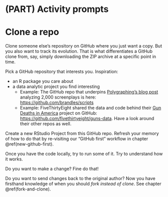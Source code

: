 # (PART) Activity prompts {-} 

# Clone a repo {#clone}

Clone someone else's repository on GitHub where you just want a copy. But you
also want to track its evolution. That is what differentiates a GitHub clone
from, say, simply downloading the ZIP archive at a specific point in time.

Pick a GitHub repository that interests you. Inspiration:

  * an R package you care about
  * a data analytic project you find interesting
    - Example: The GitHub repo that underpins [Polygraphing's blog post](http://polygraph.cool/films/) analyzing 2,000 screenplays is here: <https://github.com/brandles/scripts>
    - Example: FiveThirtyEight shared the data and code behind their 
      [Gun Deaths in America](http://fivethirtyeight.com/gun-deaths/) project on GitHub:
      <https://github.com/fivethirtyeight/guns-data>. Have a look around their
      other repos as well.
    
Create a new RStudio Project from this GitHub repo. Refresh your memory of how
to do that by re-visiting our "GitHub first" workflow in chapter
\@ref(new-github-first).
    
Once you have the code locally, try to run some of it. Try to understand how it
works.

Do you want to make a change? Fine do that!

Do you want to send changes back to the original author? Now you have firsthand
knowledge of when you should *fork instead of clone*. See chapter
\@ref(fork-and-clone).
